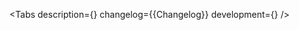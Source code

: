 

<Meta of={Stories} />

<ComponentHeader
    name='Backdrop'
    version={packageJson.version}
    children='Используется для затемнения фона при вызове модального слоя.'
/>

<Tabs
    description={<Description />}
    changelog={<Markdown>{Changelog}</Markdown>}
    development={<Development />}
/>
